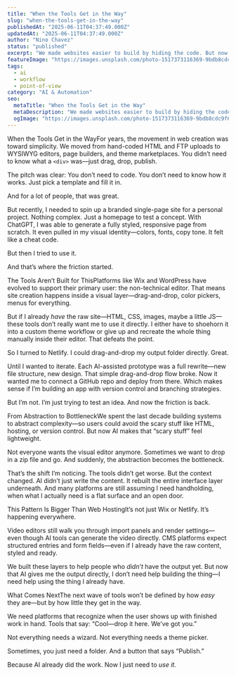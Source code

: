 ```yaml
---
title: "When the Tools Get in the Way"
slug: "when-the-tools-get-in-the-way"
publishedAt: "2025-06-11T04:37:49.000Z"
updatedAt: "2025-06-11T04:37:49.000Z"
author: "Nino Chavez"
status: "published"
excerpt: "We made websites easier to build by hiding the code. But now that AI can write that code for us, the abstraction layers are becoming the new friction."
featureImage: "https://images.unsplash.com/photo-1517373116369-9bdb8cdc9f62?crop=entropy&cs=tinysrgb&fit=max&fm=jpg&ixid=M3wxMTc3M3wwfDF8c2VhcmNofDJ8fGNvbXBsZXh8ZW58MHx8fHwxNzQ5NjE2NjI2fDA&ixlib=rb-4.1.0&q=80&w=2000"
tags:
  - ai
  - workflow
  - point-of-view
category: "AI & Automation"
seo:
  metaTitle: "When the Tools Get in the Way"
  metaDescription: "We made websites easier to build by hiding the code. But now that AI can write that code for us, the abstraction layers are becoming the new friction."
  ogImage: "https://images.unsplash.com/photo-1517373116369-9bdb8cdc9f62?crop=entropy&cs=tinysrgb&fit=max&fm=jpg&ixid=M3wxMTc3M3wwfDF8c2VhcmNofDJ8fGNvbXBsZXh8ZW58MHx8fHwxNzQ5NjE2NjI2fDA&ixlib=rb-4.1.0&q=80&w=2000"
---
```


When the Tools Get in the WayFor years, the movement in web creation was toward simplicity. We moved from hand-coded HTML and FTP uploads to WYSIWYG editors, page builders, and theme marketplaces. You didn’t need to know what a `<div>` was—just drag, drop, publish.

The pitch was clear: You don’t need to code. You don’t need to know how it works. Just pick a template and fill it in.

And for a lot of people, that was great.

But recently, I needed to spin up a branded single-page site for a personal project. Nothing complex. Just a homepage to test a concept. With ChatGPT, I was able to generate a fully styled, responsive page from scratch. It even pulled in my visual identity—colors, fonts, copy tone. It felt like a cheat code.

But then I tried to use it.

And that’s where the friction started.

The Tools Aren’t Built for ThisPlatforms like Wix and WordPress have evolved to support their primary user: the non-technical editor. That means site creation happens inside a visual layer—drag-and-drop, color pickers, menus for everything.

But if I already *have* the raw site—HTML, CSS, images, maybe a little JS—these tools don’t really want me to use it directly. I either have to shoehorn it into a custom theme workflow or give up and recreate the whole thing manually inside their editor. That defeats the point.

So I turned to Netlify. I could drag-and-drop my output folder directly. Great.

Until I wanted to iterate. Each AI-assisted prototype was a full rewrite—new file structure, new design. That simple drag-and-drop flow broke. Now it wanted me to connect a GitHub repo and deploy from there. Which makes sense if I’m building an app with version control and branching strategies.

But I’m not. I’m just trying to test an idea. And now the friction is back.

From Abstraction to BottleneckWe spent the last decade building systems to abstract complexity—so users could avoid the scary stuff like HTML, hosting, or version control. But now AI makes that “scary stuff” feel lightweight.

Not everyone wants the visual editor anymore. Sometimes we want to drop in a zip file and go. And suddenly, the abstraction becomes the bottleneck.

That’s the shift I’m noticing. The tools didn’t get worse. But the context changed. AI didn’t just write the content. It rebuilt the entire interface layer underneath. And many platforms are still assuming I need handholding, when what I actually need is a flat surface and an open door.

This Pattern Is Bigger Than Web HostingIt’s not just Wix or Netlify. It’s happening everywhere.

Video editors still walk you through import panels and render settings—even though AI tools can generate the video directly. CMS platforms expect structured entries and form fields—even if I already have the raw content, styled and ready.

We built these layers to help people who *didn’t* have the output yet. But now that AI gives me the output directly, I don’t need help building the thing—I need help using the thing I already have.

What Comes NextThe next wave of tools won’t be defined by how *easy* they are—but by how little they get in the way.

We need platforms that recognize when the user shows up with finished work in hand. Tools that say: “Cool—drop it here. We’ve got you.”

Not everything needs a wizard. Not everything needs a theme picker.

Sometimes, you just need a folder. And a button that says “Publish.”

Because AI already did the work. Now I just need to *use it.*
